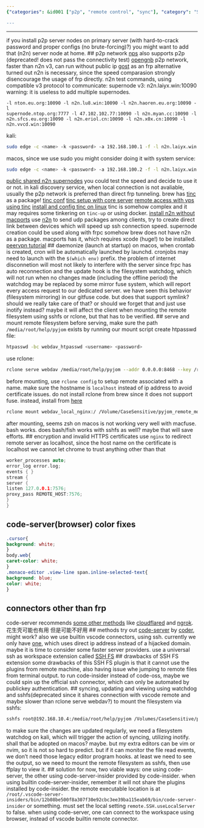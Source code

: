 ```yaml
---
{"categories": &id001 ["p2p", "remote control", "sync"], "category": "Security", "date": "2022-08-04 15:49:02", "description": "The article delves into using reverse proxy for remote code editing and highlights the importance of security measures like implementing p2p server nodes and user authentication. It also provides step-by-step guides on installing and configuring VPNs, remote filesystem servers, frpc, SSHFS, Rclone, htpasswd, inotify across different operating systems. Additionally, it suggests alternative tools such as Code-Server or Code-Server-Insider for accessing remote code servers, while also offering valuable tips to remember while utilizing these applications.", "tags": *id001, "title": "Reverse Proxy Free Frp Providers, Remote Code Editing, Remote Development"}

---
```


------
if you install p2p server nodes on primary server (with hard-to-crack password and proper configs (no brute-forcing)?) you might want to add that (n2n) server node at home.
## p2p network
[nps](https://github.com/ehang-io/nps/) also supports p2p
(deprecated! does not pass the connectivity test) [opengnb](https://github.com/gnbdev/opengnb) p2p network, faster than n2n v3, can run without public ip
[gost](https://github.com/ginuerzh/gost) as an frp alternative
turned out n2n is necessary, since the speed comparasion strongly disencourage the usage of frp directly.
n2n test commands, using compatible v3 protocol to communicate:
supernode v3: n2n.laiyx.win:10090
warning: it is useless to add multiple supernodes.
```
-l nton.eu.org:10090 -l n2n.lu8.win:10090 -l n2n.haoren.eu.org:10090 -l
supernode.ntop.org:7777 -l 47.102.102.77:10090 -l n2n.myan.cc:10090 -l n2n.sfcs.eu.org:10090 -l n2n.eriol.cn:10090 -l n2n.x0x.cn:10090 -l n2n.vvcd.win:10090
```
kali:
```bash
sudo edge -c <name> -k <password> -a 192.168.100.1 -f -l n2n.laiyx.win:10090 -Er -A3 -e auto
```
macos, since we use sudo you might consider doing it with system service:
```bash
sudo edge -c <name> -k <password> -a 192.168.100.2 -f -l n2n.laiyx.win:10090 -Er -A3 -e auto
```
[public shared n2n supernodes](http://www.supernode.ml/)
you could test the speed and decide to use it or not.
in kali discovery service, when local connection is not avaliable, usually the p2p network is preferred than direct frp tunneling.
brew has [tinc](https://www.xmodulo.com/how-to-install-and-configure-tinc-vpn.html) as a package!
[tinc conf](https://tinc-vpn.org/documentation/tinc.conf.5)
[tinc setup with core server](https://chanix.github.io/TincCookbook/examples/1-HowToInstallTincOnUbuntu1604.html)
[remote access with vps using tinc](https://zhuanlan.zhihu.com/p/419173153)
[install and config tinc on linux](https://www.xmodulo.com/how-to-install-and-configure-tinc-vpn.html)
tinc is somehow complex and it may requires some tinkering on `tinc-up` or using docker.
[install n2n without macports](https://www.jianshu.com/p/559c1e582724)
use [n2n](https://github.com/ntop/n2n) to send udp packages among clients, try to create direct link between devices which will speed up ssh connection speed. supernode creation could be used along with frpc
somehow brew does not have n2n as a package. macports has it, which requires xcode (huge!) to be installed.
[peervpn tutorial](https://peervpn.net/)
## daemonize (launch at startup)
on macos, when crontab is created, cron will be automatically launched by launchd.
cronjobs may need to launch with the `$(which env)` prefix.
the problem of internet disconnetion will most not likely to interfere with the server since frpc has auto reconnection and the update hook is the filesystem watchdog, which will not run when no changes made (including the offline period)
the watchdog may be replaced by some mirror fuse system, which will report every access request to our dedicated server.
we have seen this behavior (filesystem mirroring) in our gitfuse code. but does that support symlink? should we really take care of that? or should we forget that and just use inotify instead?
maybe it will affect the client when mounting the remote filesystem using sshfs or rclone, but that has to be verified.
## serve and mount remote filesystem
before serving, make sure the path `/media/root/help/pyjom` exists by running our mount script
create htpasswd file:
```bash
htpasswd -bc webdav_htpasswd <username> <password>
```
use rclone:
```bash
rclone serve webdav /media/root/help/pyjom --addr 0.0.0.0:8468 --key /root/.local/share/code-server/localhost.key --cert /root/.local/share/code-server/localhost.crt --htpasswd /root/Desktop/works/sync_git_repos/remote_deploys/webdav_htpasswd -L
```
before mounting, use `rclone config` to setup remote associated with a name. make sure the hostname is `localhost` instead of ip address to avoid certificate issues. do not install rclone from brew since it does not support fuse. instead, install from [here](https://rclone.org/downloads/)
```bash
rclone mount webdav_local_nginx:/ /Volume/CaseSensitive/pyjom_remote_mountpoint --ca-cert /Users/jamesbrown/Desktop/works/host_discovery_ssh_local_connect/certificates/localhost.crt
```
after mounting, seems zsh on macos is not working very well with macfuse. bash works. does bash/fish works with sshfs as well? maybe that will save efforts.
## encryption and invalid HTTPS certificates
use `nginx` to redirect remote server as localhost, since the host name on the certificate is localhost we cannot let chrome to trust anything other than that
```c
worker_processes auto;
error_log error.log;
events { }
stream {
server {
listen 127.0.0.1:7576;
proxy_pass REMOTE_HOST:7576;
}
}
```
## code-server(browser) color fixes
```css
.cursor{
background: white;
}
body.web{
caret-color: white;
}
.monaco-editor .view-line span.inline-selected-text{
background: blue;
color: white;
}
```
## connectors other than frp
code-server recommends [some other methods](https://coder.com/docs/code-server/latest/guide#external-authentication) like [cloudflared](https://github.com/cloudflare/cloudflared#installing-cloudflared) and [ngrok](https://dashboard.ngrok.com/login). 花生壳可能也有用 但是可能不好用
## methods
try out [code-server](https://github.com/coder/code-server) by [coder](https://coder.com/), might work?
also we use builtin vscode connectors, using ssh.
currently we only have [one](https://www.idonglei.com/free-frp), which uses direct ip address instead of a hijacked domain. maybe it is time to consider some faster server providers.
use a universal ssh as workspace extension called [SSH FS](https://marketplace.visualstudio.com/items?itemName=Kelvin.vscode-sshfs)
## drawbacks of SSH FS extension
some drawbacks of this SSH FS plugin is that it cannot use the plugins from remote machine, also having issue whe jumping to remote files from terminal output. to run code-insider instead of code-oss, maybe we could spin up the official ssh connector, which can only be automated by publickey authentication.
## syncing, updating and viewing using watchdog and sshfs(deprecated since it shares connection with vscode remote and maybe slower than rclone serve webdav?)
to mount the filesystem via sshfs:
```bash
sshfs root@192.168.10.4:/media/root/help/pyjom /Volumes/CaseSensitive/pyjom_remote_mountpoint -o follow_symlinks
```
to make sure the changes are updated regularly, we need a filesystem watchdog on kali, which will trigger the action of syncing, utilizing inotify. shall that be adopted on macos? maybe. but my extra editors can be vim or nvim, so it is not so hard to predict. but if it can monitor the file read events, we don't need those legacy editor program hooks.
at least we need to see the output, so we need to mount the remote filesystem as sshfs, then use ffplay to view it.
## solution
for now, two viable ways:
one using code-server, the other using code-server-insider provided by code-insider. when using builtin code-server-insider, remember it will not share the plugins installed by code-insider. the remote executable location is at `/root/.vscode-server-insiders/bin/12b08be500f8a307f30e92cbc3ee39ba115eab69/bin/code-server-insider` or something. must set the local setting `remote.SSH.useLocalServer` to false.
when using code-server, one can connect to the workspace using browser, instead of vscode builtin remote connector.
